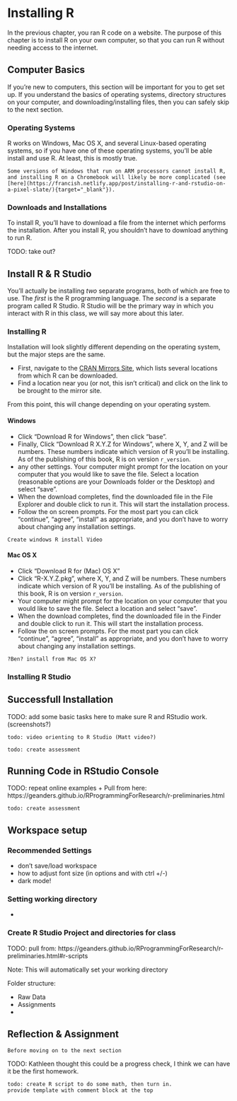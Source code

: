 # Installing R {#installingr}

In the previous chapter, you ran R code on a website.
The purpose of this chapter is to install R on your own computer, so that you can run R without needing access to the internet.

## Computer Basics

If you're new to computers, this section will be important for you to get set up.
If you understand the basics of operating systems, directory structures on your computer, and downloading/installing files, then you can safely skip to the next section.

### Operating Systems

R works on Windows, Mac OS X, and several Linux-based operating systems, so if you have one of these operating systems, you'll be able install and use R. 
At least, this is mostly true. 
```block
Some versions of Windows that run on ARM processors cannot install R, and installing R on a Chromebook will likely be more complicated (see [here](https://francish.netlify.app/post/installing-r-and-rstudio-on-a-pixel-slate/){target="_blank"}).
```

### Downloads and Installations

To install R, you'll have to download a file from the internet which performs the installation.
After you install R, you shouldn't have to download anything to run R.

TODO: take out?


## Install R \& R Studio

You'll actually be installing _two_ separate programs, both of which are free to use.
The _first_ is the R programming language.
The _second_ is a separate program called R Studio.
R Studio will be the primary way in which you interact with R in this class, we will say more about this later.


### Installing R

Installation will look slightly different depending on the operating system, but the major steps are the same. 

- First, navigate to the [CRAN Mirrors Site](https://cran.r-project.org/mirrors.html), which lists several locations from which R can be downloaded. 
- Find a location near you (or not, this isn't critical) and click on the link to be brought to the mirror site.

From this point, this will change depending on your operating system.

#### Windows

- Click "Download R for Windows", then click "base". 
- Finally, Click "Download R X.Y.Z for Windows", where X, Y, and Z will be numbers. These numbers indicate which version of R you'll be installing. As of the publishing of this book, R is on version `r_version`.
- any other settings. Your computer might prompt for the location on your computer that you would like to save the file. Select a location (reasonable options are your Downloads folder or the Desktop) and select "save".
- When the download completes, find the downloaded file in the File Explorer and double click to run it. This will start the installation process.
- Follow the on screen prompts. For the most part you can click "continue", "agree", "install" as appropriate, and you don't have to worry about changing any installation settings.

```block
Create windows R install Video
```

#### Mac OS X

- Click "Download R for (Mac) OS X"
- Click "R-X.Y.Z.pkg", where X, Y, and Z will be numbers. These numbers indicate which version of R you'll be installing. As of the publishing of this book, R is on version `r_version`.
- Your computer might prompt for the location on your computer that you would like to save the file. Select a location and select "save".
- When the download completes, find the downloaded file in the Finder and double click to run it. This will start the installation process. 
- Follow the on screen prompts. For the most part you can click "continue", "agree", "install" as appropriate, and you don't have to worry about changing any installation settings.

```block
?Ben? install from Mac OS X?
```

### Installing R Studio

## Successfull Installation

TODO: add some basic tasks here to make sure R and RStudio work. (screenshots?)

```block
todo: video orienting to R Studio (Matt video?)
```


```block
todo: create assessment
```


## Running Code in RStudio Console

TODO: repeat online examples + Pull from here: https://geanders.github.io/RProgrammingForResearch/r-preliminaries.html

```block
todo: create assessment
```

## Workspace setup

### Recommended Settings

- don't save/load workspace
- how to adjust font size (in options and with ctrl +/-)
- dark mode!

### Setting working directory

- 

### Create R Studio Project and directories for class

TODO: pull from: https://geanders.github.io/RProgrammingForResearch/r-preliminaries.html#r-scripts

Note: This will automatically set your working directory

Folder structure:

- Raw Data
- Assignments
- 


## Reflection \& Assignment

```block
Before moving on to the next section
```

TODO: Kathleen thought this could be a progress check, I think we can have it be the first homework. 
```block
todo: create R script to do some math, then turn in.
provide template with comment block at the top
```
